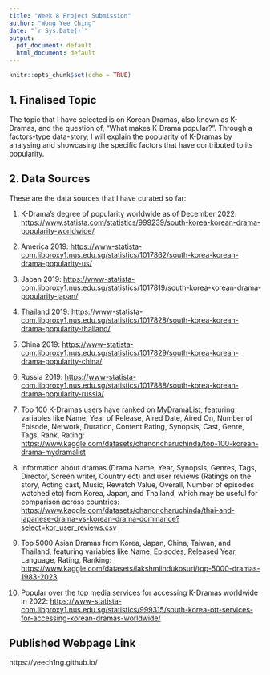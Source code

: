 ```yaml
---
title: "Week 8 Project Submission"
author: "Wong Yee Ching"
date: "`r Sys.Date()`"
output:
  pdf_document: default
  html_document: default
---
```


```r
knitr::opts_chunk$set(echo = TRUE)
```

## 1. Finalised Topic

The topic that I have selected is on Korean Dramas, also known as K-Dramas, and the question of, “What makes K-Drama popular?”. Through a factors-type data-story, I will explain the popularity of K-Dramas by analysing and showcasing the specific factors that have contributed to its popularity.

## 2. Data Sources

These are the data sources that I have curated so far:

1.  K-Drama’s degree of popularity worldwide as of December 2022: <https://www.statista.com/statistics/999239/south-korea-korean-drama-popularity-worldwide/> 

2. America 2019: <https://www-statista-com.libproxy1.nus.edu.sg/statistics/1017862/south-korea-korean-drama-popularity-us/> 

3. Japan 2019: <https://www-statista-com.libproxy1.nus.edu.sg/statistics/1017819/south-korea-korean-drama-popularity-japan/> 

4. Thailand 2019: <https://www-statista-com.libproxy1.nus.edu.sg/statistics/1017828/south-korea-korean-drama-popularity-thailand/> 

5. China 2019: <https://www-statista-com.libproxy1.nus.edu.sg/statistics/1017829/south-korea-korean-drama-popularity-china/> 

6. Russia 2019: <https://www-statista-com.libproxy1.nus.edu.sg/statistics/1017888/south-korea-korean-drama-popularity-russia/>

7. Top 100 K-Dramas users have ranked on MyDramaList, featuring variables like Name, Year of Release, Aired Date, Aired On, Number of Episode, Network, Duration, Content Rating, Synopsis, Cast, Genre, Tags, Rank, Rating: <https://www.kaggle.com/datasets/chanoncharuchinda/top-100-korean-drama-mydramalist>

8.  Information about dramas (Drama Name, Year, Synopsis, Genres, Tags, Director, Screen writer, Country ect) and user reviews (Ratings on the story, Acting cast, Music, Rewatch Value, Overall, Number of episodes watched etc) from Korea, Japan, and Thailand, which may be useful for comparison across countries: <https://www.kaggle.com/datasets/chanoncharuchinda/thai-and-japanese-drama-vs-korean-drama-dominance?select=kor_user_reviews.csv>

9.  Top 5000 Asian Dramas from Korea, Japan, China, Taiwan, and Thailand, featuring variables like Name, Episodes, Released Year, Language, Rating, Ranking: <https://www.kaggle.com/datasets/lakshmiindukosuri/top-5000-dramas-1983-2023>

10.  Popular over the top media services for accessing K-Dramas worldwide in 2022: <https://www-statista-com.libproxy1.nus.edu.sg/statistics/999315/south-korea-ott-services-for-accessing-korean-dramas-worldwide/>

## Published Webpage Link
https://yeech1ng.github.io/
